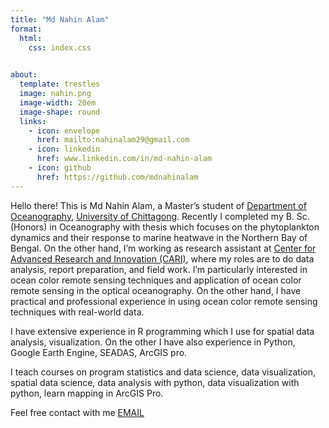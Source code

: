 ```yaml
---
title: "Md Nahin Alam"
format: 
  html:
    css: index.css

  
about:
  template: trestles
  image: nahin.png
  image-width: 20em
  image-shape: round
  links:
    - icon: envelope
      href: mailto:nahinalam29@gmail.com
    - icon: linkedin
      href: www.linkedin.com/in/md-nahin-alam
    - icon: github
      href: https://github.com/mdnahinalam
---
```


::: {#hero-heading}
Hello there! This is Md Nahin Alam, a Master's student of [Department of Oceanography](https://cu.ac.bd/oceanography/), [University of Chittagong](https://cu.ac.bd). Recently I completed my B. Sc. (Honors) in Oceanography with thesis which focuses on the phytoplankton dynamics and their response to marine heatwave in the Northern Bay of Bengal. On the other hand, I’m working as research assistant at [Center for Advanced Research and Innovation (CARI)](https://www.facebook.com/profile.php?id=61565725839487), where my roles are to do data analysis, report preparation, and field work. I’m particularly interested in ocean color remote sensing techniques and application of ocean color remote sensing in the optical oceanography. On the other hand, I have practical and professional experience in using ocean color remote sensing techniques with real-world data.

I have extensive experience in R programming which I use for spatial data analysis, visualization. On the other I have also experience in Python, Google Earth Engine, SEADAS, ArcGIS pro.

I teach courses on program statistics and data science, data visualization, spatial data science, data analysis with python, data visualization with python, learn mapping in ArcGIS Pro.

Feel free contact with me [EMAIL](mailto:nahinalam29@gmail.com)
:::
